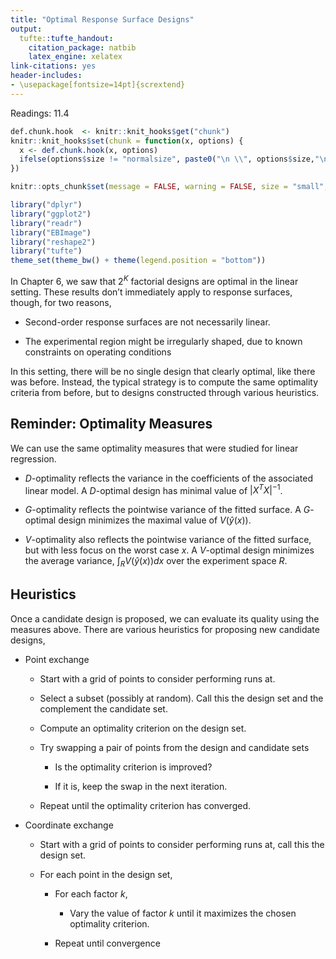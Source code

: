 ```yaml
---
title: "Optimal Response Surface Designs"
output:
  tufte::tufte_handout:
    citation_package: natbib
    latex_engine: xelatex
link-citations: yes
header-includes:
- \usepackage[fontsize=14pt]{scrextend}
---
```


Readings: 11.4

```r
def.chunk.hook  <- knitr::knit_hooks$get("chunk")
knitr::knit_hooks$set(chunk = function(x, options) {
  x <- def.chunk.hook(x, options)
  ifelse(options$size != "normalsize", paste0("\n \\", options$size,"\n\n", x, "\n\n \\normalsize"), x)
})

knitr::opts_chunk$set(message = FALSE, warning = FALSE, size = "small", echo = FALSE, fig.margin = TRUE, fig.height = 5, cache = TRUE)
```

```r
library("dplyr")
library("ggplot2")
library("readr")
library("EBImage")
library("reshape2")
library("tufte")
theme_set(theme_bw() + theme(legend.position = "bottom"))
```

In Chapter 6, we saw that $2^{K}$ factorial designs are optimal in the linear
setting. These results don’t immediately apply to response surfaces, though, for
two reasons,

* Second-order response surfaces are not necessarily linear.

* The experimental region might be irregularly shaped, due to known constraints
on operating conditions

In this setting, there will be no single design that clearly optimal, like there
was before. Instead, the typical strategy is to compute the same optimality
criteria from before, but to designs constructed through various heuristics.

## Reminder: Optimality Measures

We can use the same optimality measures that were studied for linear regression.

* $D$-optimality reflects the variance in the coefficients of the associated
linear model. A $D$-optimal design has minimal value of
$\left|X^{T}X\right|^{-1}$.

* $G$-optimality reflects the pointwise variance of the fitted surface. A
$G$-optimal design minimizes the maximal value of
$V\left(\hat{y}\left(x\right)\right)$.

* $V$-optimality also reflects the pointwise variance of the fitted surface,
but with less focus on the worst case $x$. A $V$-optimal design minimizes
the average variance, $\int_{R} V\left(\hat{y}\left(x\right)\right)dx$
over the experiment space $R$.

## Heuristics

Once a candidate design is proposed, we can evaluate its quality using the
measures above. There are various heuristics for proposing new candidate
designs,

* Point exchange

	* Start with a grid of points to consider performing runs at.
	
	* Select a subset (possibly at random). Call this the design set and the complement the candidate set.
	
	* Compute an optimality criterion on the design set.
	
	* Try swapping a pair of points from the design and candidate sets
	
		* Is the optimality criterion is improved?
		
		*  If it is, keep the swap in the next iteration.
		
	* Repeat until the optimality criterion has converged.
	
* Coordinate exchange

	*  Start with a grid of points to consider performing runs at, call this the design set.
	
	* For each point in the design set,
	
		* For each factor $k$,
		
			* Vary the value of factor $k$ until it maximizes the chosen optimality criterion.
			
		* Repeat until convergence